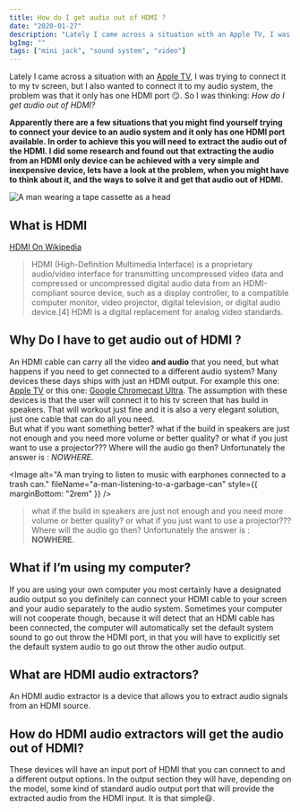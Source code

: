 ```yaml
---
title: How do I get audio out of HDMI ?
date: "2020-01-27"
description: "Lately I came across a situation with an Apple TV, I was trying to connect it to my tv screen, but I also wanted to connect it to my audio system, the problem was that it only has one HDMI port 😏. So I was thinking: How do I get audio out of HDMI?"
bgImg: ""
tags: ["mini jack", "sound system", "video"]
---
```


Lately I came across a situation with an <a target="blank" href="https://www.amazon.com/Apple-TV-32GB-4th-generation/dp/B075NFX24M">Apple TV</a>,
I was trying to connect it to my tv screen,
but I also wanted to connect it to my audio system, the problem was that it only has one HDMI port 😏.
So I was thinking: _How do I get audio out of HDMI?_

**Apparently there are a few situations that you might find yourself trying to connect your device to an audio system and it only has one HDMI port available. In order to achieve this you will need to extract the audio out of the HDMI. I did some research and found out that extracting the audio from an HDMI only device can be achieved with a very simple and inexpensive device, lets have a look at the problem, when you might have to think about it, and the ways to solve it and get that audio out of HDMI.**

<Image
  alt="A man wearing a tape cassette as a head"
  fileName="a-man-wearing-a-tape-cassette-as-a-head"
/>

## What is HDMI

<a href="https://en.wikipedia.org/wiki/HDMI" target="_blank">
  HDMI On Wikipedia
</a>

> HDMI (High-Definition Multimedia Interface) is a proprietary audio/video interface for transmitting uncompressed video data and compressed or uncompressed digital audio data from an HDMI-compliant source device, such as a display controller, to a compatible computer monitor, video projector, digital television, or digital audio device.[4] HDMI is a digital replacement for analog video standards.

## Why Do I have to get audio out of HDMI ?

An HDMI cable can carry all the video **and audio** that you need, but what happens if you need to get connected to a different audio system?
Many devices these days ships with just an HDMI output. For example this one: <a target="blank" href="https://www.amazon.com/Apple-TV-32GB-4th-generation/dp/B075NFX24M">Apple TV</a> or this one: <a target="blank" href="https://www.amazon.com/Google-GA3A00403A14-Chromecast-Ultra/dp/B0157OY5EA/ref=sr_1_4?crid=RAY82VUKAWHT&keywords=cromecast+tv&qid=1579872011&sprefix=cromecast%2Caps%2C216&sr=8-4">Google Chromecast Ultra</a>.
The assumption with these devices is that the user will connect it to his tv screen that has build in speakers.
That will workout just fine and it is also a very elegant solution, just one cable that can do all you need.  
But what if you want something better? what if the build in speakers are just not enough and you need more volume or better quality? or what if you just want to use a projector???
Where will the audio go then? Unfortunately the answer is : _NOWHERE_.

<Image
  alt="A man trying to listen to music with earphones connected to a trash can."
  fileName="a-man-listening-to-a-garbage-can"
  style={{ marginBottom: "2rem" }}
/>

> what if the build in speakers are just not enough and you need more volume or better quality? or what if you just want to use a projector???
> Where will the audio go then? Unfortunately the answer is : **NOWHERE**.

## What if I’m using my computer?

If you are using your own computer you most certainly have a designated audio output so you definitely can connect your HDMI cable to your screen and your audio separately to the audio system. Sometimes your computer will not cooperate though, because it will detect that an HDMI cable has been connected, the computer will automatically set the default system sound to go out throw the HDMI port, in that you will have to explicitly set the default system audio to go out throw the other audio output.

## What are HDMI audio extractors?

An HDMI audio extractor is a device that allows you to extract audio signals from an HDMI source.

## How do HDMI audio extractors will get the audio out of HDMI?

These devices will have an input port of HDMI that you can connect to and a different output options.
In the output section they will have, depending on the model, some kind of standard audio output port that will provide the extracted audio from the HDMI input.
It is that simple😃.

<!-- ## HDMI audio extractors

I've made this list of some devices that i found that can fix this problem and get the audio out of hdmi.
With these devices you wil have the ability to extract the audio from your source to standard audio connectors that you will be able to easily connect to any standard speaker or audio system.

---

1. #### <a target="blank" href="https://www.amazon.com/J-Tech-Digital-Extractor-Converter-JTDAT5CH/dp/B00BIQER0E/ref=sr_1_17_sspa?crid=2EQYUBO7BBKGL&keywords=hdmi+audio+extractor&qid=1579875015&sprefix=hdmi+audio%2Caps%2C230&sr=8-17-spons&psc=1&spLa=ZW5jcnlwdGVkUXVhbGlmaWVyPUFFUjZHMDVOU0JGV0wmZW5jcnlwdGVkSWQ9QTAxNDI2NzkxTkMxUzhPQjFNTUg3JmVuY3J5cHRlZEFkSWQ9QTAxNzkwMzMxSVhKODZPQUlZVzdYJndpZGdldE5hbWU9c3BfYnRmJmFjdGlvbj1jbGlja1JlZGlyZWN0JmRvTm90TG9nQ2xpY2s9dHJ1ZQ==">J-Tech Digital Premium Quality 1080P HDMI To HDMI + Audio (SPDIF + RCA Stereo) Audio Extractor Converter (JTDAT5CH)</a>

<Image
  alt="J-Tech Digital Premium Quality 1080P HDMI To HDMI + Audio (SPDIF + RCA Stereo) Audio Extractor Converter (JTDAT5CH)"
  fileName="j-tech"
  small
/>

---

2. #### <a target="blank" href="https://www.amazon.com/avedio-links-Extractor-Splitter-Converter/dp/B07H94D77V/ref=sr_1_5?crid=2EQYUBO7BBKGL&keywords=hdmi+audio+extractor&qid=1579873381&sprefix=hdmi+audio%2Caps%2C230&sr=8-5">avedio links 4K HDMI Audio Extractor</a>

<Image
  alt="avedio links 4K HDMI Audio Extractor"
  fileName="avedio-links-4K-HDMI-Audio-Extractor"
  small
/>

---

3. #### <a target="blank" href="https://www.amazon.com/Koopman-Switcher-Extractor-Splitter-Converter/dp/B0811JZDQN/ref=sr_1_14?keywords=hdmi+audio+extractor&qid=1580139160&sr=8-14">HDMI Switch 3 in 1 out, Koopman 4K@60Hz HDMI 2.0 Switcher Audio Extractor Splitter with Remote, Optical SPDIF, Analog RCA Stereo Audio Converter, Support ARC CEC HDCP2.2, 3D, Dolby TrueHD/DTS Audio</a>

<Image
  alt="HDMI-Switch-3-in-1-out-Koopman-4K"
  fileName="HDMI-Switch-3-in-1-out-Koopman-4K"
  small
/> -->
